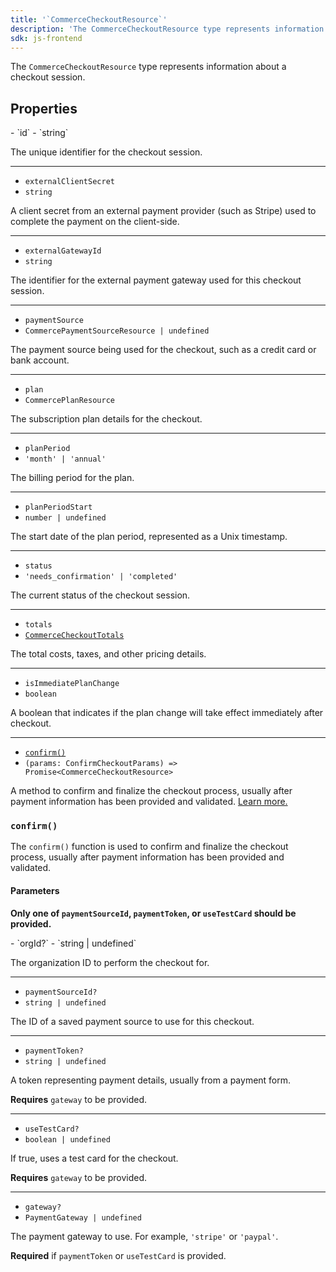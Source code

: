 ```yaml
---
title: '`CommerceCheckoutResource`'
description: 'The CommerceCheckoutResource type represents information about a checkout session.'
sdk: js-frontend
---
```


<Include src="_partials/billing/api-experimental" />

The `CommerceCheckoutResource` type represents information about a checkout session.

## Properties

<Properties>
  - `id`
  - `string`

  The unique identifier for the checkout session.

  ---

  - `externalClientSecret`
  - `string`

  A client secret from an external payment provider (such as Stripe) used to complete the payment on the client-side.

  ---

  - `externalGatewayId`
  - `string`

  The identifier for the external payment gateway used for this checkout session.

  ---

  - `paymentSource`
  - `CommercePaymentSourceResource | undefined`

  The payment source being used for the checkout, such as a credit card or bank account.

  ---

  - `plan`
  - `CommercePlanResource`

  The subscription plan details for the checkout.

  ---

  - `planPeriod`
  - `'month' | 'annual'`

  The billing period for the plan.

  ---

  - `planPeriodStart`
  - `number | undefined`

  The start date of the plan period, represented as a Unix timestamp.

  ---

  - `status`
  - `'needs_confirmation' | 'completed'`

  The current status of the checkout session.

  ---

  - `totals`
  - [`CommerceCheckoutTotals`](/docs/references/javascript/types/commerce-checkout-totals)

  The total costs, taxes, and other pricing details.

  ---

  - `isImmediatePlanChange`
  - `boolean`

  A boolean that indicates if the plan change will take effect immediately after checkout.

  ---

  - [`confirm()`](#confirm)
  - `(params: ConfirmCheckoutParams) => Promise<CommerceCheckoutResource>`

  A method to confirm and finalize the checkout process, usually after payment information has been provided and validated. [Learn more.](#confirm)
</Properties>

### `confirm()`

The `confirm()` function is used to confirm and finalize the checkout process, usually after payment information has been provided and validated.

#### Parameters

**Only one of `paymentSourceId`, `paymentToken`, or `useTestCard` should be provided.**

<Properties>
  - `orgId?`
  - `string | undefined`

  The organization ID to perform the checkout for.

  ---

  - `paymentSourceId?`
  - `string | undefined`

  The ID of a saved payment source to use for this checkout.

  ---

  - `paymentToken?`
  - `string | undefined`

  A token representing payment details, usually from a payment form.

  **Requires** `gateway` to be provided.

  ---

  - `useTestCard?`
  - `boolean | undefined`

  If true, uses a test card for the checkout.

  **Requires** `gateway` to be provided.

  ---

  - `gateway?`
  - `PaymentGateway | undefined`

  The payment gateway to use. For example, `'stripe'` or `'paypal'`.

  **Required** if `paymentToken` or `useTestCard` is provided.
</Properties>
